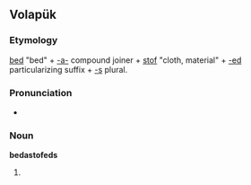 ==Volapük==

===Etymology===
[[bed]] "bed" + [[-a-]] compound joiner + [[stof]] "cloth, material" + [[-ed]] particularizing suffix + [[-s]] plural.

===Pronunciation===
* {{IPA|/bedastoˈfedz/|lang=vo}}

===Noun===
'''bedastofeds'''

# {{plural of|bedastofed|lang=vo}}